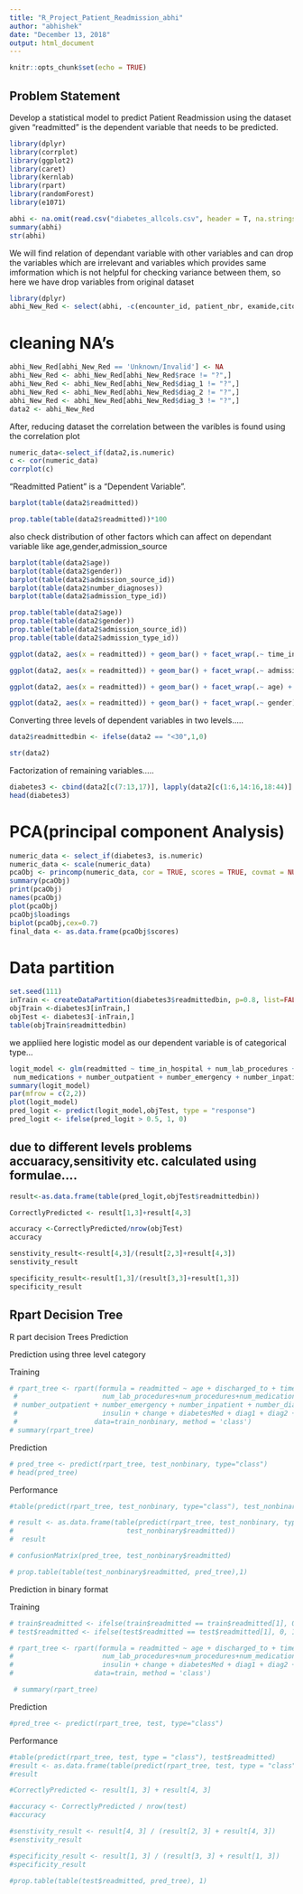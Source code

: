 ---
title: "R_Project_Patient_Readmission_abhi"
author: "abhishek"
date: "December 13, 2018"
output: html_document
---

```{r setup, include=FALSE}
knitr::opts_chunk$set(echo = TRUE)
```

##  Problem Statement

Develop a statistical model to predict Patient Readmission using the dataset given "readmitted" is the dependent variable that needs to be predicted.
```{r}
library(dplyr)
library(corrplot)
library(ggplot2)
library(caret)
library(kernlab)
library(rpart)
library(randomForest)
library(e1071)
```

```{r}
abhi <- na.omit(read.csv("diabetes_allcols.csv", header = T, na.strings = c("","?",NA)))
summary(abhi)
str(abhi)
```

We will find relation of dependant variable with other variables and can drop the variables which are irrelevant and variables which provides same imformation which is not helpful for checking variance between them, so here we have drop variables from original dataset

```{r}
library(dplyr)
abhi_New_Red <- select(abhi, -c(encounter_id, patient_nbr, examide,citoglipton,weight, payer_code, medical_specialty))
```


# cleaning NA's

```{r}
abhi_New_Red[abhi_New_Red == 'Unknown/Invalid'] <- NA
abhi_New_Red <- abhi_New_Red[abhi_New_Red$race != "?",] 
abhi_New_Red <- abhi_New_Red[abhi_New_Red$diag_1 != "?",]
abhi_New_Red <- abhi_New_Red[abhi_New_Red$diag_2 != "?",]
abhi_New_Red <- abhi_New_Red[abhi_New_Red$diag_3 != "?",]
data2 <- abhi_New_Red
```



After, reducing dataset the correlation between the varibles is found using the correlation plot

```{r}
numeric_data<-select_if(data2,is.numeric)
c <- cor(numeric_data)
corrplot(c)
```
  

"Readmitted Patient" is a "Dependent Variable".

```{r}
barplot(table(data2$readmitted))
```

```{r}
prop.table(table(data2$readmitted))*100
```

also check distribution of other factors which can affect on dependant variable like age,gender,admission_source
```{r}
barplot(table(data2$age))
barplot(table(data2$gender))
barplot(table(data2$admission_source_id))
barplot(table(data2$number_diagnoses))
barplot(table(data2$admission_type_id))

prop.table(table(data2$age))
prop.table(table(data2$gender))
prop.table(table(data2$admission_source_id))
prop.table(table(data2$admission_type_id))

```


```{r}
ggplot(data2, aes(x = readmitted)) + geom_bar() + facet_wrap(.~ time_in_hospital) + ggtitle("readmitted patients on the basis of time in hospital")

ggplot(data2, aes(x = readmitted)) + geom_bar() + facet_wrap(.~ admission_source_id) + ggtitle("readmitted patients on the basis of admission source")

ggplot(data2, aes(x = readmitted)) + geom_bar() + facet_wrap(.~ age) + ggtitle("readmitted patients on the basis of age of patient")

ggplot(data2, aes(x = readmitted)) + geom_bar() + facet_wrap(.~ gender) + ggtitle("readmitted patients on the basis of gender")

```


Converting three levels of dependent variables in two levels.....

```{r}
data2$readmittedbin <- ifelse(data2 == "<30",1,0)
```

```{r}
str(data2)
```

Factorization of remaining variables.....

```{r}
diabetes3 <- cbind(data2[c(7:13,17)], lapply(data2[c(1:6,14:16,18:44)],factor))
head(diabetes3)
```

#  PCA(principal component Analysis)

```{r}
numeric_data <- select_if(diabetes3, is.numeric)
numeric_data <- scale(numeric_data)
pcaObj <- princomp(numeric_data, cor = TRUE, scores = TRUE, covmat = NULL)
summary(pcaObj)
print(pcaObj)
names(pcaObj)
plot(pcaObj)
pcaObj$loadings
biplot(pcaObj,cex=0.7)
final_data <- as.data.frame(pcaObj$scores)
```

# Data partition

```{r}
set.seed(111)
inTrain <- createDataPartition(diabetes3$readmittedbin, p=0.8, list=FALSE)
objTrain <-diabetes3[inTrain,]
objTest <- diabetes3[-inTrain,]
table(objTrain$readmittedbin)
```

we appliied here logistic model as our dependent variable is of categorical type...

```{r}
logit_model <- glm(readmitted ~ time_in_hospital + num_lab_procedures + num_procedures +
 num_medications + number_outpatient + number_emergency + number_inpatient + number_diagnoses, data = objTrain , family=binomial(link = 'logit'))
summary(logit_model)
par(mfrow = c(2,2))
plot(logit_model)
pred_logit <- predict(logit_model,objTest, type = "response")
pred_logit <- ifelse(pred_logit > 0.5, 1, 0)
```

## due to different levels problems accuaracy,sensitivity etc. calculated using formulae....

```{r}

result<-as.data.frame(table(pred_logit,objTest$readmittedbin))

CorrectlyPredicted <- result[1,3]+result[4,3]

accuracy <-CorrectlyPredicted/nrow(objTest)
accuracy

senstivity_result<-result[4,3]/(result[2,3]+result[4,3])
senstivity_result

specificity_result<-result[1,3]/(result[3,3]+result[1,3])
specificity_result
```


## Rpart Decision Tree ##

R part decision Trees Prediction

Prediction using three level category

Training

```{r}
# rpart_tree <- rpart(formula = readmitted ~ age + discharged_to + time_in_hospital +
 #                     num_lab_procedures+num_procedures+num_medications  +         
 # number_outpatient + number_emergency + number_inpatient + number_diagnoses +
 #                     insulin + change + diabetesMed + diag1 + diag2 + diag3 + A1Cresult, 
 #                   data=train_nonbinary, method = 'class')
# summary(rpart_tree)
```

Prediction 

```{r}
# pred_tree <- predict(rpart_tree, test_nonbinary, type="class")
# head(pred_tree)
```

Performance

```{r}
#table(predict(rpart_tree, test_nonbinary, type="class"), test_nonbinary$readmitted)

# result <- as.data.frame(table(predict(rpart_tree, test_nonbinary, type="class"), 
#                            test_nonbinary$readmitted))
#  result

# confusionMatrix(pred_tree, test_nonbinary$readmitted)

# prop.table(table(test_nonbinary$readmitted, pred_tree),1)
```

Prediction in binary format

Training

```{r}
# train$readmitted <- ifelse(train$readmitted == train$readmitted[1], 0, 1)
# test$readmitted <- ifelse(test$readmitted == test$readmitted[1], 0, 1)

# rpart_tree <- rpart(formula = readmitted ~ age + discharged_to + time_in_hospital +
#                      num_lab_procedures+num_procedures+num_medications  +         number_outpatient + number_emergency + number_inpatient + number_diagnoses +
#                      insulin + change + diabetesMed + diag1 + diag2 + diag3 + A1Cresult, 
#                    data=train, method = 'class')

 # summary(rpart_tree)
```

Prediction

```{r}
#pred_tree <- predict(rpart_tree, test, type="class")

```

Performance

```{r}
#table(predict(rpart_tree, test, type = "class"), test$readmitted)
#result <- as.data.frame(table(predict(rpart_tree, test, type = "class"), test$readmitted))
#result

#CorrectlyPredicted <- result[1, 3] + result[4, 3]

#accuracy <- CorrectlyPredicted / nrow(test)
#accuracy

#senstivity_result <- result[4, 3] / (result[2, 3] + result[4, 3])
#senstivity_result

#specificity_result <- result[1, 3] / (result[3, 3] + result[1, 3])
#specificity_result

#prop.table(table(test$readmitted, pred_tree), 1)
```









